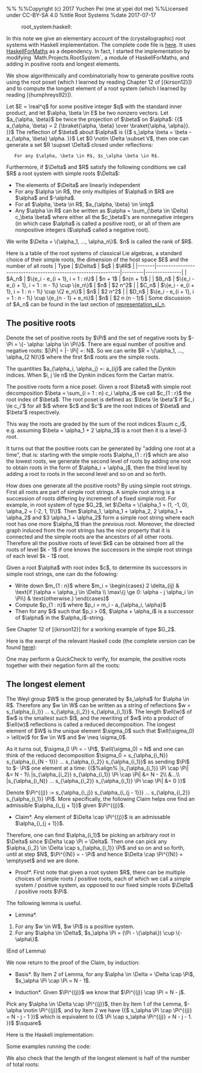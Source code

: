 %%<!-- -*- mode: text; -*- -->
%%Copyright (c) 2017 Yuchen Pei (me at ypei dot me)
%%Licensed under CC-BY-SA 4.0
%title Root Systems
%date 2017-07-17
:root_system:haskell:

In this note we give an elementary account of the (crystallographic) root systems with Haskell implementation.
The complete code file is [[https://github.com/ycpei/mathkell/blob/master/Math/Combinatorics/RootSystem.hs|here]].
It uses [[https://hackage.haskell.org/package/HaskellForMaths|HaskellForMaths]] as a dependency.
In fact, I started the implementation by modifying `Math.Projects.RootSystem`, a module of HaskellForMaths, and adding in positive roots and longest elements.

We show algorithmically and combinatorially how to generate positive roots using the root poset (which I learned by reading Chapter 12 of [{kirson12}]) and to compute the longest element of a root system (which I learned by reading [{humphreys92}]).

Let $E = \real^q$ for some positive integer $q$ with the standard inner product, and let $\alpha, \beta \in E$ be two nonzero vectors.
Let $a_{\alpha, \beta}$ be twice the projection of $\beta$ on $\alpha$:
{{$
a_{\alpha, \beta} = 2 {\braket{\alpha, \beta} \over \braket{\alpha, \alpha}}.
}}$
The reflection of $\beta$ about $\alpha$ is
{{$
s_\alpha \beta = \beta - a_{\alpha, \beta} \alpha.
}}$
Let $0 \notin \Delta \subset V$, then one can generate a set $R \supset \Delta$ closed under reflections:
    For any $\alpha, \beta \in R$, $s_\alpha \beta \in R$.
Furthermore, if $\Delta$ and $R$ satisfy the following conditions we call $R$ a root system with simple roots $\Delta$:
* The elements of $\Delta$ are linearly independent
* For any $\alpha \in R$, the only multiples of $\alpha$ in $R$ are $\alpha$ and $-\alpha$.
* For all $\alpha, \beta \in R$, $a_{\alpha, \beta} \in \intg$
* Any $\alpha \in R$ can be written as $\alpha = \sum_{\beta \in \Delta} c_\beta \beta$ where either all the $c_\beta$'s are nonnegative integers (in which case $\alpha$ is called a positive root), or all of them are nonpositive integers ($\alpha$ called a negative root).

We write $\Delta = \{\alpha_1, ..., \alpha_n\}$. $n$ is called the rank of $R$.

Here is a table of the root systems of classical Lie algebras, a standard choice of their simple roots, the dimension of the host space $E$ and the number of all roots
| Type  | $\Delta$                                                      | $q$     | $\#R$         |
|-------|---------------------------------------------------------------|---------|---------------|
| $A_n$ | $\{e_i - e_{i + 1}, i = 1 : n\}$                              | $n + 1$ | $n(n + 1)$    |
| $B_n$ | $\{e_i - e_{i + 1}, i = 1 : n - 1\} \cup \{e_n\}$             | $n$     | $2 n^2$       |
| $C_n$ | $\{e_i - e_{i + 1}, i = 1 : n - 1\} \cup \{2 e_n\}$           | $n$     | $2 n^2$       |
| $D_n$ | $\{e_i - e_{i + 1}, i = 1 : n - 1\} \cup \{e_{n - 1} + e_n\}$ | $n$     | $2 n (n - 1)$ |
Some discussion of $A_n$ can be found in the last section of [[representation_sl_n]].

== The positive roots ==
Denote the set of positive roots by $\Pi$ and the set of negative roots by $- \Pi = \{- \alpha: \alpha \in \Pi\}$.
There are equal number of positive and negative roots: $|\Pi| = |- \Pi| =: N$.
So we can write $R = \{\alpha_1, ..., \alpha_{2 N}\}$ where the first $n$ roots are the simple roots.

The quantities $a_{\alpha_i, \alpha_j} =: a_{ij}$ are called the Dynkin indices.
When $i, j \le n$ the Dynkin indices form the Cartan matrix.

The positive roots form a nice poset.
Given a root $\beta$ with simple root decomposition $\beta = \sum_{i = 1 : n} c_i \alpha_i$ we call $c_{1 : r}$ the root index of $\beta$.
The root poset is defined as: $\beta \le \beta'$ if $c_i \le c_i'$ for all $i$ where $c$ and $c'$ are the root indices of $\beta$ and $\beta'$ respectively.

This way the roots are graded by the sum of the root indices $\sum c_i$, e.g. assuming $\beta = \alpha_1 + 2 \alpha_3$ is a root then it is a level-3 root.

It turns out that the positive roots can be generated by "adding one root at a time", that is: starting with the simple roots $\alpha_{1 : r}$ which are also the lowest roots, we generate the second level of roots by adding one root to obtain roots in the form of $\alpha_i + \alpha_j$, then the third level by adding a root to roots in the second level and so on and so forth.

How does one generate all the positive roots? By using simple root strings. 
First all roots are part of simple root strings.
A simple root string is a succession of roots differing by increment of a fixed simple root.
For example, in root system of type $G_2$, let $\Delta = \{\alpha_1 = (1, -1, 0), \alpha_2 = (-2, 1, 1)\}$. Then $\alpha_1, \alpha_1 + \alpha_2, 2 \alpha_1 + \alpha_2$ and $3 \alpha_1 + \alpha_2$ form a simple root string where each root has one more $\alpha_1$ than the previous root.
Moreover, the directed graph induced from the root strings has the nice property that it is connected and the simple roots are the ancestors of all other roots.
Therefore all the positive roots of level $k$ can be obtained from all the roots of level $k - 1$ if one knows the successors in the simple root strings of each level $k - 1$ root.

Given a root $\alpha$ with root index $c$, to determine its successors in simple root strings, one can do the following:
* Write down $m_{1 : n}$ where $m_i = \begin{cases} 2 \delta_{ij} & \text{if }\alpha = \alpha_j \in \Delta \\ \max\{j \ge 0: \alpha - j \alpha_i \in \Pi\} & \text{otherwise.} \end{cases}$
* Compute $p_{1 : n}$ where $p_i = m_i - a_{\alpha_i, \alpha}$
* Then for any $i$ such that $p_i > 0$, $\alpha + \alpha_i$ is a successor of $\alpha$ in the $\alpha_i$-string.

See Chapter 12 of [{kirson12}] for a working example of type $G_2$.

Here is the exerpt of the relevant Haskell code (the complete version can be found [[https://github.com/ycpei/mathkell/blob/master/Math/Combinatorics/RootSystem.hs|here]]):
{{{class="haskell"
-- |all positive roots
positiveRoots :: SimpleSystem -> [[Q]]
positiveRoots ss = (positiveRoots' $ cartanMatrix' ss) <<*>> ss

-- |return root indices of all positive roots
positiveRoots' :: [[Q]] -> [[Q]]
positiveRoots' cm = positiveRoots'' [] (iMx $ length cm)
    where positiveRoots'' :: [[Q]] -> [[Q]] -> [[Q]]
          positiveRoots'' pr npr
              | null npr = pr
              | otherwise = positiveRoots'' (pr ++ npr) (S.toList . S.fromList $ mconcat $ zipWith newRootIndices npr (pIndex pr cm <$> npr))

-- |calculate the successors of ri in the simple string 
-- |given root index ri and its p-vector pi
newRootIndices :: [Q] -> [Q] -> [[Q]]
newRootIndices ri pi = (ri <+>) <$> (go pi [] 1)
    where go :: [Q] -> [Int] -> Int -> [[Q]]
          go [] ys n = basisElt n <$> ys
          go (x:xs) ys k = go xs (if x == 0 then ys else ys ++ [k]) (k + 1)


-- |given the already-found positive roots allRootIndices, 
-- |the transposed Cartan Matrix cm and the root index, calculate its p-vector
pIndex :: [[Q]] -> [[Q]] -> [Q] -> [Q]
pIndex allRootIndices cm rootIndex = (mIndex rootIndex allRootIndices) <-> (dynkinIndex' rootIndex cm)

-- |given the root index and all already-found positive roots, calculate its m-vector
mIndex :: [Q] -> [[Q]] -> [Q]
mIndex rootIndex allRootIndices = 
    if isMultBasis rootIndex 
        then 2 *> rootIndex
        else maxV $ filter isMultBasis [rootIndex <-> r | r <- allRootIndices]
}}}

One may perform a QuickCheck to verify, for example, the positive roots together with their negation form all the roots:
{{{class="haskell"
-- | test the positive roots and negative roots form all the roots
prop_positiveRoots1 :: Int -> Bool
prop_positiveRoots1 n = prop_positiveRoots1' t m
    where (t, m) = int2TypeInt n


prop_positiveRoots1' :: Type -> Int -> Bool
prop_positiveRoots1' t n =
    let pr = positiveRoots (simpleSystem t n) in
        (S.fromList $ pr ++ ((-1) *>> pr)) == (S.fromList $ allRoots (simpleSystem t n))

-- |Auxilieary function to transform an Int to a Root system for quick check
int2TypeInt :: Int -> (Type, Int)
int2TypeInt n
  | n > 108 = int2TypeInt (n `mod` 108 + 1)
  | n > 105 = (E, n - 100)
  | n > 96 = (G, 2)
  | n > 88 = (F, 4)
  | n > 85 = (E, n - 80)
  | n > 62 = (D, n - 60)
  | n > 40 = (C, n - 40)
  | n > 20 = (B, n - 20)
  | n > 0 = (A, n)
  | otherwise = int2TypeInt (n `mod` 108 + 1)

*RootSystem Test.QuickCheck> quickCheck prop_positiveRoots1
+++ OK, passed 100 tests.
}}}

== The longest element ==
The Weyl group $W$ is the group generated by $s_\alpha$ for $\alpha \in R$.
Therefore any $w \in W$ can be written as a string of reflections $w = s_{\alpha_{i_l}} ... s_{\alpha_{i_2}} s_{\alpha_{i_1}}$.
The length $\ell(w)$ of $w$ is the smallest such $l$, and the rewriting of $w$ into a product of $\ell(w)$ reflections is called a reduced decomposition.
The longest element of $W$ is the unique element $\sigma_0$ such that $\ell(\sigma_0) > \ell(w)$ for $w \in W$ and $w \neq \sigma_0$.

As it turns out, $\sigma_0 \Pi = - \Pi$, $\ell(\sigma_0) = N$ and one can think of the reduced decomposition $\sigma_0 = s_{\alpha_{i_N}} s_{\alpha_{i_{N - 1}}} ... s_{\alpha_{i_2}} s_{\alpha_{i_1}}$ as sending $\Pi$ to $- \Pi$ one element at a time:
{{$%align%
|s_{\alpha_{i_1}} \Pi \cap \Pi| &= N - 1\\
|s_{\alpha_{i_2}} s_{\alpha_{i_1}} \Pi \cap \Pi| &= N - 2\\
&...\\
|s_{\alpha_{i_N}} ... s_{\alpha_{i_2}} s_{\alpha_{i_1}} \Pi \cap \Pi| &= 0
}}$

Denote $\Pi^{(j)} :=  s_{\alpha_{i_j}} s_{\alpha_{i_{j - 1}}} ... s_{\alpha_{i_2}} s_{\alpha_{i_1}} \Pi$.
More specifically, the following Claim helps one find an admissible $\alpha_{i_{j + 1}}$ given $\Pi^{(j)}$.

*Claim*. Any element of $\Delta \cap \Pi^{(j)}$ is an admissable $\alpha_{i_{j + 1}}$.

Therefore, one can find $\alpha_{i_1}$ be picking an arbitrary root in $\Delta$ since $\Delta \cap \Pi = \Delta$.
Then one can pick any $\alpha_{i_2} \in \Delta \cap s_{\alpha_{i_1}} \Pi$ and so on and so forth, until at step $N$, $\Pi^{(N)} = - \Pi$ and hence $\Delta \cap \Pi^{(N)} = \emptyset$ and we are done.

*Proof*. First note that given a root system $R$, there can be multiple choices of simple roots / positive roots, each of which we call a simple system / positive system, as opposed to our fixed simple roots $\Delta$ / positive roots $\Pi$.
The following lemma is useful.

*Lemma*. 
# For any $w \in W$, $w \Pi$ is a positive system.
# For any $\alpha \in \Delta$, $s_\alpha \Pi = (\Pi - \{\alpha\}) \cup \{-\alpha\}$.
(End of Lemma)

We now return to the proof of the Claim, by induction:

*Basis*. By Item 2 of Lemma, for any $\alpha \in \Delta = \Delta \cap \Pi$, $s_\alpha \Pi \cap \Pi = N - 1$.

*Induction*. Given $\Pi^{(j)}$ we know that $\Pi^{(j)} \cap \Pi = N - j$.
Pick any $\alpha \in \Delta \cap \Pi^{(j)}$, then by Item 1 of the Lemma, $- \alpha \notin \Pi^{(j)}$, and by Item 2 we have
{{$
s_\alpha \Pi \cap \Pi^{(j)} = N - j - 1
}}$
which is equivalent to
{{$
\Pi \cap s_\alpha \Pi^{(j)} = N - j - 1.
}}$
$\square$

Here is the Haskell implementation:
{{{class="haskell"
-- |The indices of the simple roots in the reduced decomposition of the longest elements
longestElementIndex :: SimpleSystem -> [Int]
longestElementIndex ss = (+1) <$> fromJust <$> flip elemIndex ss <$> longestElement ss


-- |The reduced decomposition of the longest elements
longestElement :: SimpleSystem -> [[Q]]
longestElement ss = longestElement' [] posRoots
    where 
        posRoots = positiveRoots ss
        longestElement' :: [[Q]] -> [[Q]] -> [[Q]]
        longestElement' xs rs = 
            let ys = (S.fromList ss) `S.intersection` (S.fromList rs) in
                if S.null ys
                then xs
                else let alpha = (head (S.toList ys)) in
                         longestElement' (alpha:xs) (s alpha <$> rs)
}}}

Some examples running the code:
{{{class="bash"
*RootSystem Test.QuickCheck> longestElementIndex  (simpleSystem A 5)
[5,4,3,2,1,5,4,3,2,5,4,3,5,4,5]
*RootSystem Test.QuickCheck> longestElementIndex  (simpleSystem D 5)
[1,2,3,5,4,3,2,1,2,3,5,4,3,2,3,5,4,3,5,4]
*RootSystem Test.QuickCheck> longestElementIndex  (simpleSystem F 4)
[4,3,2,1,3,2,3,4,3,2,1,3,2,3,4,1,2,3,2,1,2,3,2,3]
*RootSystem Test.QuickCheck> longestElementIndex  (simpleSystem G 2)
[1,2,1,2,1,2]
}}}

We also check that the length of the longest element is half of the number of total roots:
{{{class="haskell"
prop_longestElement :: Int -> Bool
prop_longestElement n = let (t, m) = int2TypeInt n in
     numRoots t m == 2 * (length $ longestElement $ simpleSystem t m)

*RootSystem Test.QuickCheck> quickCheck prop_longestElement
+++ OK, passed 100 tests.
}}}

